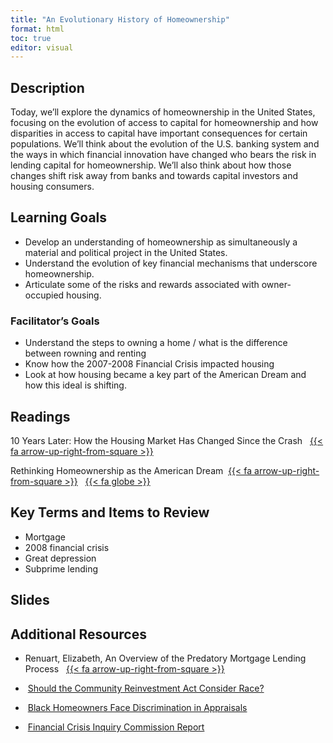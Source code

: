 ```yaml
---
title: "An Evolutionary History of Homeownership"
format: html
toc: true
editor: visual
---
```


## Description

Today, we'll explore the dynamics of homeownership in the United States, focusing on the evolution of access to capital for homeownership and how disparities in access to capital have important consequences for certain populations. We'll think about the evolution of the U.S. banking system and the ways in which financial innovation have changed who bears the risk in lending capital for homeownership. We'll also think about how those changes shift risk away from banks and towards capital investors and housing consumers.

## Learning Goals

-   Develop an understanding of homeownership as simultaneously a material and political project in the United States.
-   Understand the evolution of key financial mechanisms that underscore homeownership.
-   Articulate some of the risks and rewards associated with owner-occupied housing.

### Facilitator's Goals

- Understand the steps to owning a home / what is the difference between rowning and renting
- Know how the 2007-2008 Financial Crisis impacted housing
- Look at how housing became a key part of the American Dream and how this ideal is shifting.

## Readings

10 Years Later: How the Housing Market Has Changed Since the Crash   [{{< fa arrow-up-right-from-square >}}](https://uofi.box.com/s/wonv4vj9hx03jjxaz3lvqkulndxd2n3c)

Rethinking Homeownership as the American Dream  [{{< fa arrow-up-right-from-square >}}](https://uofi.box.com/s/se23crvw6y9ro3btz5o7aoclq19igeat)   [{{< fa globe >}}](https://www.urban.org/urban-wire/rethinking-homeownership-american-dream)

## Key Terms and Items to Review

- Mortgage
- 2008 financial crisis
- Great depression
- Subprime lending

## Slides

## Additional Resources

-   Renuart, Elizabeth, An Overview of the Predatory Mortgage Lending Process   [{{< fa arrow-up-right-from-square >}}](https://uofi.box.com/s/bjtf9cbzwcjojvocyp7yzmyzp2xvoki4)

-    [Should the Community Reinvestment Act Consider Race?](https://www.urban.org/sites/default/files/publication/105283/should-the-community-reinvestment-act-consider-race_1.pdf)

-    [Black Homeowners Face Discrimination in Appraisals](https://www.nytimes.com/2020/08/25/realestate/blacks-minorities-appraisals-discrimination.html)

-    [Financial Crisis Inquiry Commission Report](https://www.govinfo.gov/content/pkg/GPO-FCIC/pdf/GPO-FCIC.pdf)
